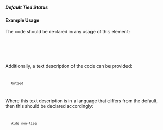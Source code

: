 ===== Default Tied Status ===== 
{{for revision 1.03}}

==== Example Usage ====

The code should be declared in any usage of this element:

<code xml>
    <default-tied-status code="5"/>
</code>

Additionally, a text description of the code can be provided:

<code xml>
    <default-tied-status code="5">Untied</default-tied-status>
</code>

Where this text description is in a language that differs from the default, then this should be declared accordingly:

<code xml>
    <default-tied-status code="5" xml:lang="fr">Aide non-liee</default-tied-status>
</code>
